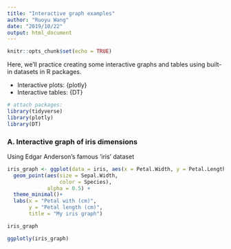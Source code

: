```yaml
---
title: "Interactive graph examples"
author: "Ruoyu Wang"
date: "2019/10/22"
output: html_document
---
```


```r
knitr::opts_chunk$set(echo = TRUE)
```

Here, we'll practice creating some interactive graphs and tables using built-in datasets in R packages.

- Interactive plots: {plotly}
- Interactive tables: {DT}

```r
# attach packages:
library(tidyverse)
library(plotly)
library(DT)
```

### A. Interactive graph of iris dimensions

Using Edgar Anderson's famous 'iris' dataset
```r

iris_graph <- ggplot(data = iris, aes(x = Petal.Width, y = Petal.Length)) +
  geom_point(aes(size = Sepal.Width, 
                 color = Species),
             alpha = 0.5) +
  theme_minimal()+
  labs(x = "Petal with (cm)", 
       y = "Petal length (cm)",
       title = "My iris graph")

iris_graph

ggplotly(iris_graph)

```


